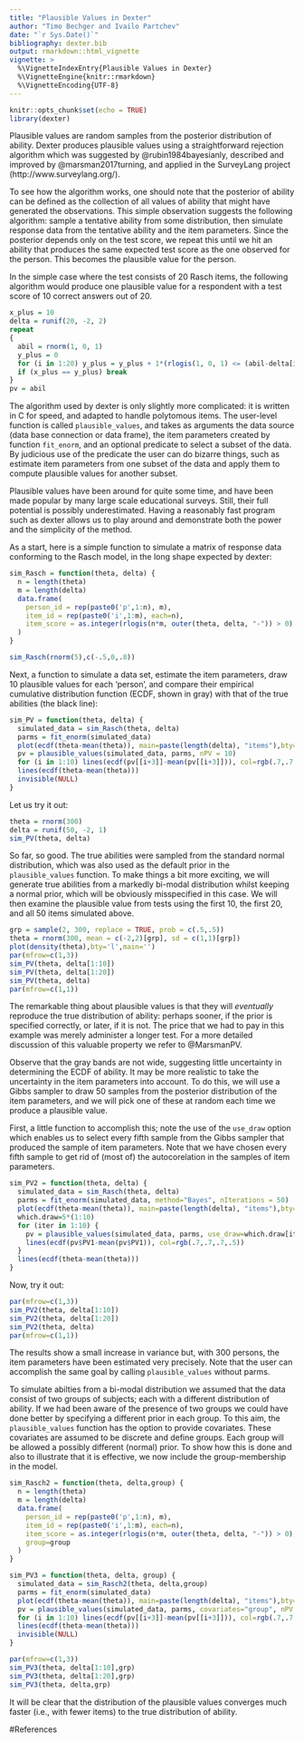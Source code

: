 ```yaml
---
title: "Plausible Values in Dexter"
author: "Timo Bechger and Ivailo Partchev"
date: "`r Sys.Date()`"
bibliography: dexter.bib
output: rmarkdown::html_vignette
vignette: >
  %\VignetteIndexEntry{Plausible Values in Dexter}
  %\VignetteEngine{knitr::rmarkdown}
  %\VignetteEncoding{UTF-8}
---
```


<style>
img{ border:none;}
</style>

```r
knitr::opts_chunk$set(echo = TRUE)
library(dexter)
```


Plausible values are random samples from the posterior distribution of ability. Dexter produces plausible values using a straightforward rejection algorithm which was suggested by @rubin1984bayesianly, described and improved by @marsman2017turning, and applied in the SurveyLang project (http://www.surveylang.org/). 

To see how the algorithm works, one should note that the posterior of ability can be defined as the collection of all values of ability that might have generated the observations. This simple observation suggests the following algorithm: sample a tentative ability from some distribution, then simulate response data from the tentative ability and the item parameters. Since the posterior depends only on the test score, we repeat this until we hit an ability that produces the same expected test score as the one observed for the person. This becomes the plausible value for the person.  

In the simple case where the test consists of 20 Rasch items, the following algorithm would produce one plausible value for a respondent with a test score of 10 correct answers out of 20.

```r
x_plus = 10
delta = runif(20, -2, 2)
repeat 
{
  abil = rnorm(1, 0, 1)
  y_plus = 0
  for (i in 1:20) y_plus = y_plus + 1*(rlogis(1, 0, 1) <= (abil-delta[i]))
  if (x_plus == y_plus) break
}
pv = abil
```

The algorithm used by dexter is only slightly more complicated: it is written in C for speed, and adapted to handle polytomous items. The user-level function is called `plausible_values`, and takes as arguments the data source (data base connection or data frame), the item parameters created by function `fit_enorm`, and an optional predicate to select a subset of the data. By judicious use of the predicate the user can do bizarre things, such as estimate item parameters from one subset of the data and apply them to compute plausible values for another subset.

Plausible values have been around for quite some time, and have been made popular by many large scale educational surveys. Still, their full potential is possibly underestimated. Having a reasonably fast program such as dexter allows us to play around and demonstrate both the power and the simplicity of the method.

As a start, here is a simple function to simulate a matrix of response data conforming to the Rasch model, in the long shape expected by dexter:

```r
sim_Rasch = function(theta, delta) {
  n = length(theta)
  m = length(delta)
  data.frame(
    person_id = rep(paste0('p',1:n), m),
    item_id = rep(paste0('i',1:m), each=n),
    item_score = as.integer(rlogis(n*m, outer(theta, delta, "-")) > 0)
  )
}

sim_Rasch(rnorm(5),c(-.5,0,.8))
```

Next, a function to simulate a data set, estimate the item parameters, draw 10 plausible values for each 'person', and compare their empirical cumulative distribution function (ECDF, shown in gray) with that of the true abilities (the black line):

```r
sim_PV = function(theta, delta) {
  simulated_data = sim_Rasch(theta, delta) 
  parms = fit_enorm(simulated_data)
  plot(ecdf(theta-mean(theta)), main=paste(length(delta), "items"),bty='l')
  pv = plausible_values(simulated_data, parms, nPV = 10)
  for (i in 1:10) lines(ecdf(pv[[i+3]]-mean(pv[[i+3]])), col=rgb(.7,.7,.7,.5))
  lines(ecdf(theta-mean(theta)))
  invisible(NULL)
}
```  

Let us try it out:

```r
theta = rnorm(300)
delta = runif(50, -2, 1)
sim_PV(theta, delta)
```

So far, so good. The true abilities were sampled from the standard normal distribution, which was also used as the default prior in the `plausible_values` function. To make things a bit more exciting, we will generate true abilities from a markedly bi-modal distribution whilst keeping a normal prior, which will be obviously misspecified in this case. We will then examine the plausible value from tests using the first 10, the first 20, and all 50 items simulated above.

```r
grp = sample(2, 300, replace = TRUE, prob = c(.5,.5))
theta = rnorm(300, mean = c(-2,2)[grp], sd = c(1,1)[grp])
plot(density(theta),bty='l',main='')
par(mfrow=c(1,3))
sim_PV(theta, delta[1:10])
sim_PV(theta, delta[1:20])
sim_PV(theta, delta)
par(mfrow=c(1,1))
```

The remarkable thing about plausible values is that they will _eventually_ reproduce the true distribution of ability: perhaps sooner, if the prior is specified correctly, or later, if it is not. The price that we had to pay in this example was merely administer a longer test. For a more detailed discussion of this valuable property we refer to @MarsmanPV.

Observe that the gray bands are not wide, suggesting little uncertainty in determining the ECDF of ability. It may be more realistic to take the uncertainty in the item parameters into account. To do this, we will use a Gibbs sampler to draw 50 samples from the posterior distribution of the item parameters, and we will pick one of these at random each time we produce a plausible value. 

First, a little function to accomplish this; note the use of the `use_draw` option which enables us to select every fifth sample from
the Gibbs sampler that produced the sample of item parameters. Note that we have chosen every fifth sample to get rid of (most of) the autocorelation in the samples of item parameters.

```r
sim_PV2 = function(theta, delta) {
  simulated_data = sim_Rasch(theta, delta) 
  parms = fit_enorm(simulated_data, method="Bayes", nIterations = 50)
  plot(ecdf(theta-mean(theta)), main=paste(length(delta), "items"),bty='l')
  which.draw=5*(1:10)
  for (iter in 1:10) {
    pv = plausible_values(simulated_data, parms, use_draw=which.draw[iter])
    lines(ecdf(pv$PV1-mean(pv$PV1)), col=rgb(.7,.7,.7,.5))
  }
  lines(ecdf(theta-mean(theta)))
}
```

Now, try it out:

```r
par(mfrow=c(1,3))
sim_PV2(theta, delta[1:10])
sim_PV2(theta, delta[1:20])
sim_PV2(theta, delta)
par(mfrow=c(1,1))
```

The results show a small increase in variance but, with 300 persons, the item parameters have been estimated very precisely. Note that the user can accomplish the same goal by calling `plausible_values` without parms.

To simulate abilties from a bi-modal distribution we assumed that the data consist of two groups of subjects; each with a different distribution of ability. If we had been aware of the presence of two groups we could have done better by specifying a different prior in each group. To this aim, the `plausible_values` function has the option to provide covariates. These covariates are assumed to be discrete and define groups. Each group will be allowed a possibly different (normal) prior. To show how this is done and also to illustrate that it is effective, we now include the group-membership in the model.

```r
sim_Rasch2 = function(theta, delta,group) {
  n = length(theta)
  m = length(delta)
  data.frame(
    person_id = rep(paste0('p',1:n), m),
    item_id = rep(paste0('i',1:m), each=n),
    item_score = as.integer(rlogis(n*m, outer(theta, delta, "-")) > 0),
    group=group
  )
}

sim_PV3 = function(theta, delta, group) {
  simulated_data = sim_Rasch2(theta, delta,group) 
  parms = fit_enorm(simulated_data)
  plot(ecdf(theta-mean(theta)), main=paste(length(delta), "items"),bty='l')
  pv = plausible_values(simulated_data, parms, covariates="group", nPV = 10)
  for (i in 1:10) lines(ecdf(pv[[i+3]]-mean(pv[[i+3]])), col=rgb(.7,.7,.7,.5))
  lines(ecdf(theta-mean(theta)))
  invisible(NULL)
}

par(mfrow=c(1,3))
sim_PV3(theta, delta[1:10],grp)
sim_PV3(theta, delta[1:20],grp)
sim_PV3(theta, delta,grp)

```
It will be clear that the distribution of the plausible values converges much faster (i.e., with fewer items) to the true distribution of ability.


#References




